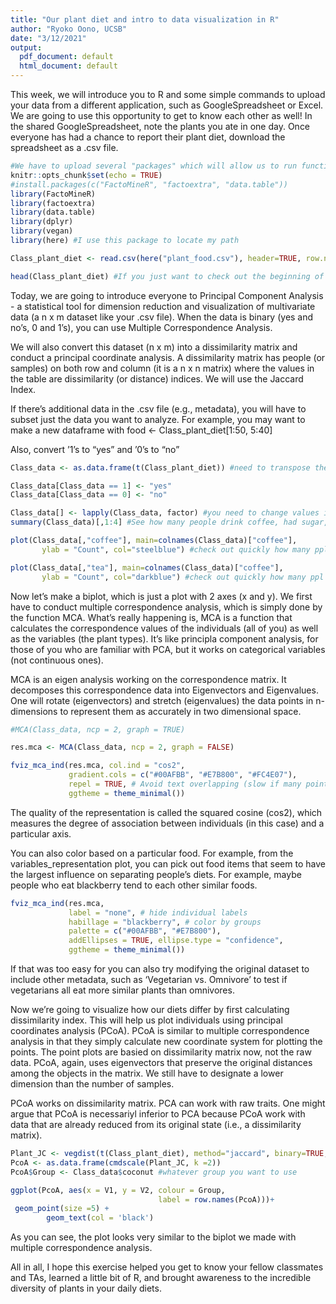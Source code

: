 ```yaml
---
title: "Our plant diet and intro to data visualization in R"
author: "Ryoko Oono, UCSB"
date: "3/12/2021"
output:
  pdf_document: default
  html_document: default
---
```

This week, we will introduce you to R and some simple commands to upload your data from a different application, such as GoogleSpreadsheet or Excel. We are going to use this opportunity to get to know each other as well! In the shared GoogleSpreadsheet, note the plants you ate in one day. Once everyone has had a chance to report their plant diet, download the spreadsheet as a .csv file. 

```r
#We have to upload several "packages" which will allow us to run functions written by other people. 
knitr::opts_chunk$set(echo = TRUE)
#install.packages(c("FactoMineR", "factoextra", "data.table"))
library(FactoMineR)
library(factoextra)
library(data.table)
library(dplyr)
library(vegan)
library(here) #I use this package to locate my path
```


```r
Class_plant_diet <- read.csv(here("plant_food.csv"), header=TRUE, row.names=1, sep=",")

head(Class_plant_diet) #If you just want to check out the beginning of the data...

```

Today, we are going to introduce everyone to Principal Component Analysis - a statistical tool for dimension reduction and visualization of multivariate data (a n x m dataset like your .csv file). When the data is binary (yes and no's, 0 and 1's), you can use Multiple Correspondence Analysis.

We will also convert this dataset (n x m) into a dissimilarity matrix and conduct a principal coordinate analysis. A dissimilarity matrix has people (or samples) on both row and column (it is a n x n matrix) where the values in the table are dissimilarity (or distance) indices. We will use the Jaccard Index.

If there's additional data in the .csv file (e.g., metadata), you will have to subset just the data you want to analyze. For example, you may want to make a new dataframe with 
food <- Class_plant_diet[1:50, 5:40]

Also, convert '1's to "yes" and '0's to "no"
```r

Class_data <- as.data.frame(t(Class_plant_diet)) #need to transpose the data frame.

Class_data[Class_data == 1] <- "yes" 
Class_data[Class_data == 0] <- "no"

Class_data[] <- lapply(Class_data, factor) #you need to change values into factors rather than characters
summary(Class_data)[,1:4] #See how many people drink coffee, had sugar, etc.

plot(Class_data[,"coffee"], main=colnames(Class_data)["coffee"],
       ylab = "Count", col="steelblue") #check out quickly how many ppl drink coffee

plot(Class_data[,"tea"], main=colnames(Class_data)["coffee"],
       ylab = "Count", col="darkblue") #check out quickly how many ppl drink coffee


```
Now let's make a biplot, which is just a plot with 2 axes (x and y). We first have to conduct multiple correspondence analysis, which is simply done by the function MCA. What's really happening is, MCA is a function that calculates the correspondence values of the individuals (all of you) as well as the variables (the plant types). It's like principla component analysis, for those of you who are familiar with PCA, but it works on categorical variables (not continuous ones).

MCA is an eigen analysis working on the correspondence matrix. It decomposes this correspondence data into Eigenvectors and Eigenvalues. One will rotate (eigenvectors) and stretch (eigenvalues) the data points in n-dimensions to represent them as accurately in two dimensional space. 

```r

#MCA(Class_data, ncp = 2, graph = TRUE)

res.mca <- MCA(Class_data, ncp = 2, graph = FALSE)

fviz_mca_ind(res.mca, col.ind = "cos2", 
             gradient.cols = c("#00AFBB", "#E7B800", "#FC4E07"),
             repel = TRUE, # Avoid text overlapping (slow if many points)
             ggtheme = theme_minimal())
```
The quality of the representation is called the squared cosine (cos2), which measures the degree of association between individuals (in this case) and a particular axis. 

You can also color based on a particular food. For example, from the variables_representation plot, you can pick out food items that seem to have the largest influence on separating people's diets. For example, maybe people who eat blackberry tend to each other similar foods. 
```r

fviz_mca_ind(res.mca, 
             label = "none", # hide individual labels
             habillage = "blackberry", # color by groups 
             palette = c("#00AFBB", "#E7B800"),
             addEllipses = TRUE, ellipse.type = "confidence",
             ggtheme = theme_minimal()) 

```

If that was too easy for you can also try modifying the original dataset to include other metadata, such as 'Vegetarian vs. Omnivore' to test if vegetarians all eat more similar plants than omnivores. 

Now we're going to visualize how our diets differ by first calculating dissimilarity index. This will help us plot individuals using principal coordinates analysis (PCoA). PCoA is similar to multiple correspondence analysis in that they simply calculate new coordinate system for plotting the points. The point plots are basied on dissimilarity matrix now, not the raw data. PCoA, again, uses eigenvectors that preserve the original distances among the objects in the matrix. We still have to designate a lower dimension than the number of samples. 

PCoA works on dissimilarity matrix. PCA can work with raw traits. One might argue that PCoA is necessariyl inferior to PCA because PCoA work with data that are already reduced from its original state (i.e., a dissimilarity matrix). 

```r
Plant_JC <- vegdist(t(Class_plant_diet), method="jaccard", binary=TRUE, diag=TRUE, upper=TRUE)
PcoA <- as.data.frame(cmdscale(Plant_JC, k =2))
PcoA$Group <- Class_data$coconut #whatever group you want to use 

ggplot(PcoA, aes(x = V1, y = V2, colour = Group, 
                                 label = row.names(PcoA)))+
 geom_point(size =5) +
        geom_text(col = 'black')
```
As you can see, the plot looks very similar to the biplot we made with multiple correspondence analysis. 


All in all, I hope this exercise helped you get to know your fellow classmates and TAs, learned a little bit of R, and brought awareness to the incredible diversity of plants in your daily diets. 